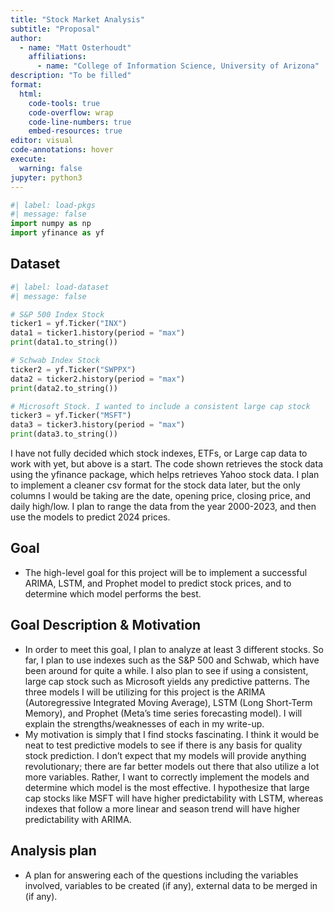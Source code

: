 ```yaml
---
title: "Stock Market Analysis"
subtitle: "Proposal"
author: 
  - name: "Matt Osterhoudt"
    affiliations:
      - name: "College of Information Science, University of Arizona"
description: "To be filled"
format:
  html:
    code-tools: true
    code-overflow: wrap
    code-line-numbers: true
    embed-resources: true
editor: visual
code-annotations: hover
execute:
  warning: false
jupyter: python3
---
```


```python
#| label: load-pkgs
#| message: false
import numpy as np
import yfinance as yf
```

## Dataset

```python
#| label: load-dataset
#| message: false

# S&P 500 Index Stock
ticker1 = yf.Ticker("INX")
data1 = ticker1.history(period = "max")
print(data1.to_string())

# Schwab Index Stock
ticker2 = yf.Ticker("SWPPX")
data2 = ticker2.history(period = "max")
print(data2.to_string())

# Microsoft Stock. I wanted to include a consistent large cap stock
ticker3 = yf.Ticker("MSFT")
data3 = ticker3.history(period = "max")
print(data3.to_string())
```

I have not fully decided which stock indexes, ETFs, or Large cap data to work with yet, but above is a start. The code shown retrieves the stock data using the yfinance package, which helps retrieves Yahoo stock data. I plan to implement a cleaner csv format for the stock data later, but the only columns I would be taking are the date, opening price, closing price, and daily high/low. I plan to range the data from the year 2000-2023, and then use the models to predict 2024 prices. 

## Goal

-   The high-level goal for this project will be to implement a successful ARIMA, LSTM, and Prophet model to predict stock prices, and to determine which model performs the best.

## Goal Description & Motivation

-   In order to meet this goal, I plan to analyze at least 3 different stocks. So far, I plan to use indexes such as the S&P 500 and Schwab, which have been around for quite a while. I also plan to see if using a consistent, large cap stock such as Microsoft yields any predictive patterns. The three models I will be utilizing for this project is the ARIMA (Autoregressive Integrated Moving Average), LSTM (Long Short-Term Memory), and Prophet (Meta's time series forecasting model). I will explain the strengths/weaknesses of each in my write-up.
-   My motivation is simply that I find stocks fascinating. I think it would be neat to test predictive models to see if there is any basis for quality stock prediction. I don't expect that my models will provide anything revolutionary; there are far better models out there that also utilize a lot more variables. Rather, I want to correctly implement the models and determine which model is the most effective. I hypothesize that large cap stocks like MSFT will have higher predictability with LSTM, whereas indexes that follow a more linear and season trend will have higher predictability with ARIMA.

## Analysis plan

-   A plan for answering each of the questions including the variables involved, variables to be created (if any), external data to be merged in (if any).
